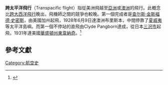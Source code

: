 '''跨太平洋飛行'''（Transpacific flight）指從美洲飛越至[[亞洲|亞洲]]或[[澳洲|澳洲]]的飛行。此概念比[[跨大西洋飛行|跨大西洋飛行]]晚出，飛機師之間的競爭也較晚。第一個完成者是[[查尔斯·金斯福德·史密斯|查尔斯·金斯福德·史密斯]]，由美國加州起飛，1928年6月9日達澳洲布里斯本，中間停靠了[[夏威夷|夏威夷]]等太平洋島嶼。而第一個不停站的直飛由Clyde Pangborn達成，從日本[[三沢市|三沢市]]起飛，1931年達美國[[華盛頓州|華盛頓州]][[東韋納奇_(華盛頓州)|東韋納奇]]。<ref name=History_Net5>{{cite web |url=http://www.historynet.com/clyde-pangborn-and-hugh-herndon-jr-first-to-fly-nonstop-across-the-pacific.htm/5 |title=Clyde Pangborn and Hugh Herndon, Jr.: First to Fly Nonstop Across the Pacific (p 5) |year=2006 |publisher=Weider History Group |accessdate=2011-08-01}}</ref>
==參考文獻==

{{reflist}}

[[Category:航空史|Category:航空史]]